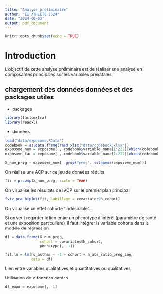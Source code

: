 ---
title: "Analyse préliminaire"
author: "EI ATHLETE 2024"
date: "2024-06-03"
output: pdf_document
---

```{r setup, include=FALSE}
knitr::opts_chunk$set(echo = TRUE)
```


# Introduction

L'objectif de cette analyse prélminaire est de réaliser une analyse en composantes principales sur les variables prénatales

## chargement des données données et des packages utiles

- packages

```{r, message = FALSE}
library(factoextra)
library(readxl)
```

- données

```{r}
load("data/exposome.RData")
codebook = as.data.frame(read_xlsx("data/codebook.xlsx"))
exposome_num = exposome[ , codebook$variable_name[1:222][which(codebook$var_type[1:222] == "numeric")]]
exposome_fac = exposome[ , codebook$variable_name[1:222][which(codebook$var_type[1:222] == "factor")]]
```

```{r}
X_num_preg = exposome_num[ ,grep("preg", colnames(exposome_num))]
```

On réalise une ACP sur ce jeu de données réduits

```{r}
fit = prcomp(X_num_preg, scale = TRUE)
```

On visualise les résultats de l'ACP sur le premier plan principal

```{r}
fviz_pca_biplot(fit, habillage = covariates$h_cohort)
```

On visualise un effet cohorte "indésirable"...

Si on veut regarder le lien entre un phenotype d'intérêt (paramètre de santé et une exposition particulière), il faut intégrer la variable cohorte dans le modèle de régression.

```{r}
df = data.frame(X_num_preg, 
                cohort = covariates$h_cohort,
                phenotype[, -1])

fit.lm = lm(hs_asthma ~ -1 + cohort + h_abs_ratio_preg_Log, 
            data = df)
```

Lien entre variables qualitatives et quantitatives ou qualitatives

Utilisation de la fonction catdes 


```{r}
df_expo = exposome[, -1]
```


